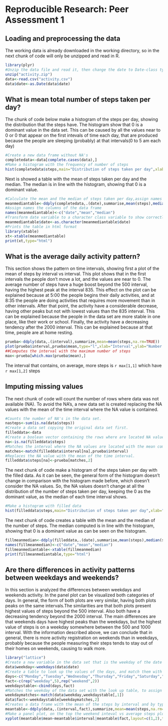 # Reproducible Research: Peer Assessment 1


## Loading and preprocessing the data

The working data is already downloaded in the working directory, so in the next chunk of code will only be unzipped and read in R.

```r
library(plyr)
#Unzip the data file and read it, then change the date to Date-class type
unzip("activity.zip")
data<-read.csv("activity.csv")
data$date<-as.Date(data$date)

```
## What is mean total number of steps taken per day?

The chunk of code below make a histogram of the steps per day, showing the distribution that the steps have. The histogram show that 0 is a dominant value in the data set. This can be caused by all the values near to 0 or 0 that appear on the first intevals of time each day, that are produced because the people are sleeping (probably) at that intervals(0 to 5 am each day)

```r
#Create a new data frame without NA's
completedata<-data[complete.cases(data),]
#Make a histogram with the frequency of number of steps
hist(completedata$steps,main="Distribution of steps taken per day",xlab="Number of steps taken per day", ylab="Frequency",col="Red")

```

Next is showed a table with the mean of steps taken per day and the median. The median is in line with the histogram, showing that 0 is a dominant value.

```r
#Calculate the mean and the median of steps taken per day,assign names to the data frame 
meanmediantable<-ddply(completedata,.(date),summarise,mean(steps),median(steps))
#Assign names the columns of the data frame
names(meanmediantable)<-c("date","mean","median")
#Transform date variable to a character class variable to show correctly on table
meanmediantable$date<-as.character(meanmediantable$date)
#Prints the table in html format
library(xtable)
xt<-xtable(meanmediantable)
print(xt,type="html")
```


## What is the average daily activity pattern?

This section shows the pattern on time intervals, showing first a plot of the mean of steps by interval vs interval. This plot shows that in the first intervals the people don't move a lot, and the values are near to 0. The average number of steps have a huge boost beyond the 500 interval, having the highest peak at the interval 835. This effect on the plot can be explained because at 5:00 the people begins their daily activities, and at 8:35 the people are doing activities that requires more movement than in other intervals. After that point, the activity have a considerable decrease, having other peaks but not with lowest values than the 835 interval. This can be explained because the people in the data set are more stable in one place, like their work or school. Finally, the activity have a decreasing tendency after the 2000 interval. This can be explained because at that time, people are at home resting. 

```r
prueba<-ddply(data,.(interval),summarize,mean=mean(steps,na.rm=TRUE))
plot(prueba$interval,prueba$mean,type="l",xlab="Interval",ylab="Number of steps")
##Computes the interval with the maximum number of steps
max<-prueba[which.max(prueba$mean),]
```

The interval that contains, on average, more steps is `r max[1,1]` which have `r max[1,2]` steps

## Imputing missing values

The next chunk of code will count the number of rows where data was not available (NA). To avoid the NA's, a new data set is created replacing the NA values with the mean of the time interval where the NA value is contained. 

```r
#Counts the number of NA's in the data set.
nasteps<-sum(is.na(data$steps))
#Create a data set copying the original data set first.
filleddata<-data
#Create a boolean vector containing the rows where are located NA values.
na<-is.na(filleddata$steps)
#Matches the interval where the NA values are located with the mean computed on a chunk before.
matches<-match(filleddata$interval[na],prueba$interval)
#Replaces the NA value with the mean of the time interval.
filleddata$steps[na]<-prueba[matches,2]
```

The next chunk of code make a histogram of the steps taken per day with the filled data. As it can be seen, the general form of the histogram doesn't change  in comparison with the histogram made before, which doesn't consider the NA values. So, the NA values doesn't change at all the distribution of the number of steps taken per day, keeping the 0 as the dominant value, as the median of each time interval shows.

```r
#Make a histogram with filled data
hist(filleddata$steps,main="Distribution of steps taken per day",xlab="Number of steps taken per day", ylab="Frequency",col="Red")
```

The next chunk of code creates a table with the mean and the median of the number of steps. The median computed is in line with the histogram, showing that 0 is a dominant value as can be seen on the histogram.

```r
fillmeanmedian<-ddply(filleddata,.(date),summarise,mean(steps),median(steps))
names(fillmeanmedian)<-c("date","mean","median")
fillmeanmediantable<-xtable(fillmeanmedian)
print(fillmeanmediantable,type="html")
```

## Are there differences in activity patterns between weekdays and weekends?

In this section is analyzed the differences between weekdays and weekends activity. In the panel plot can be visualized both categories of days. In general, the form of both plots are very similar, having both plots peaks on the same intervals.The similarities are that both plots present highest values of steps beyond the 500 interval. Also both have a decreasing tendency beyond the 2000 interval. 
The main differences are that weekends days have highest peaks than the weekdays, but the highest value of steps is on a weekday somewhere between the 500 and 1000 interval. 
With the information described above, we can conclude that in general, there is more activity registration on weekends than in weekdays, probably because the people measuring their steps tends to stay out of their homes on weekends, causing to walk more.

```r
library("lattice")
#Create a new variable in the data set that is the weekday of the date
data$weekday<-weekdays(data$date)
#Create a table to look up the values of the days, and match them with weekends or weekdays.
days<-c("Monday","Tuesday","Wednesday","Thursday","Friday","Saturday","Sunday")
fact<-c(rep("weekday",5),rep("weekend",2))
weekdaystable<-cbind(days,fact)
#Matches the weekday of the data set with the look up table, to assign a value to the new variable of the data set named fact.
weekdaymatches<-match(data$weekday,weekdaystable[,1])
data$fact<-weekdaystable[weekdaymatches,2]
#Creates a data frame with the mean of the steps by interval and by type of day (weekend or weekday)
meantable<-ddply(data,.(interval,fact),summarize,mean=mean(steps,na.rm=TRUE))
#Make a panel plot, on the top the weekend inteval vs average steps plot, on the bottom the weekdays interval vs average steps plot.
xyplot(meantable$mean~meantable$interval|meantable$fact,layout=c(1,2),type="l",xlab="Interval",ylab="Number of Steps")
```



